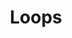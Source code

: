 ---
id: "js_tf_easy_009"
questionType: "TRUE_FALSE"
title: "Loops"
statement: "The 'for' loop is used to repeat a block of code a specific number of times."
difficulty: "EASY"
category: "JavaScript"
correctAnswer: true
explanation: "'for' loops are commonly used for fixed iterations."
---